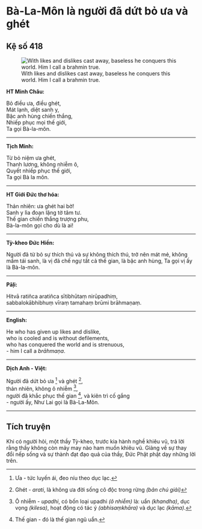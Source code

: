 # Bà-La-Môn là người đã dứt bỏ ưa và ghét {- #ba-la-mon-la-nguoi-da-dut-bo-ua-va-ghet}

## Kệ số 418 {- #ke-so-418}

![With likes and dislikes cast away, baseless he conquers this world. Him I call a brahmin true.](images/kinh-phap-cu-ke-so-418-dhammapada-verse-418.jpg){fig-align="center" .lightbox}

**HT Minh Châu:**

Bỏ điều ưa, điều ghét,  
Mát lạnh, diệt sanh y,  
Bậc anh hùng chiến thắng,  
Nhiếp phục mọi thế giới,  
Ta gọi Bà-la-môn.  

<hr class="divider">

**Tịch Minh:**

Từ bỏ niệm ưa ghét,  
Thanh lương, không nhiễm ô,  
Quyết nhiếp phục thế giới,  
Ta gọi Bà la môn.  

<hr class="divider">

**HT Giới Đức thơ hóa:**

Thản nhiên: ưa ghét hai bờ!  
Sanh y lìa đoạn lặng tờ tâm tư.  
Thế gian chiến thắng trượng phu,  
Bà-la-môn gọi cho dù là ai!  

<hr class="divider">

**Tỳ-kheo Đức Hiền:**

Người đã từ bỏ sự thích thú và sự không thích thú, trở nên mát mẻ, không mầm tái sanh, là vị đã chế ngự tất cả thế gian, là bậc anh hùng, Ta gọi vị ấy là Bà-la-môn.  

<hr class="divider">

**Pāḷi:**

Hitvā ratiñca aratiñca sītibhūtaṃ nirūpadhiṃ,  
sabbalokābhibhuṃ vīraṃ tamahaṃ brūmi brāhmaṇaṃ.  

<hr class="divider">

**English:**

He who has given up likes and dislike,  
who is cooled and is without defilements,  
who has conquered the world and is strenuous,  
- him I call a *brāhmaṇa*.  

<hr class="divider">

**Dịch Anh - Việt:**

Người đã dứt bỏ ưa [^1] và ghét [^2],  
thản nhiên, không ô nhiễm [^3],  
người đã khắc phục thế gian [^4], và kiên trì cố gắng  
- người ấy, Như Lai gọi là Bà-La-Môn.  

<hr class="divider">

## Tích truyện {- #tich-truyen}

Khi có người hỏi, một thầy Tỳ-kheo, trước kia hành nghề khiêu vũ, trả lời rằng thầy không còn mảy may nào ham muốn khiêu vũ. Giảng về sự thay đổi nếp sống và sự thành đạt đạo quả của thầy, Ðức Phật phật dạy những lời trên.  

[^1]: Ưa - tức luyến ái, đeo níu theo dục lạc.

[^2]: Ghét - *arati*, là không ưa đời sống cô độc trong rừng *(bản chú giải)*

[^3]: Ô nhiễm - *upadhi*, có bốn loại upadhi *(ô nhiễm)* là: uẩn *(khandha)*, dục vọng *(kilesa)*, hoạt động có tác ý *(abhisaṃkhāra)* và dục lạc *(kāma)*.

[^4]: Thế gian - đó là thế gian ngũ uẩn.